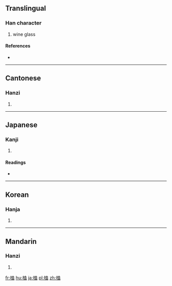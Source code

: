 ==Translingual==

===Han character===
{{Han char|rn=75|rad=木|as=10|sn=14|four=44917|canj=DGIT}}

# wine glass

====References====
* {{Han ref|kx=0545.120|dkj=15295|dj=0933.030|hdz=21260.100|uh=69BC|ud=27068|bh=E245|bd=57925}}

----

==Cantonese==

===Hanzi===
{{yue-hanzi|jyut=|y=hap6}}

# {{defn|lang=yue|sort=木10}}

----

==Japanese==

===Kanji===
{{ja-kanji|grade=|rs=木10}}

# {{defn|lang=ja|sort=木10}}

====Readings====
* {{ja-readings|on=[[こう]] (kō)|kun=[[さかだる]] (sakadaru)}}

----

==Korean==

===Hanja===
{{ko-hanja|hangeul=합|eumhun=|rv=hap|mr=hap|y=hap}}

# {{defn|lang=ko|sort=木10}}

----

==Mandarin==

===Hanzi===
{{cmn-hanzi|pin=[[kē]] ([[ke1]])|wg=k'o<sup>1</sup>}}

# {{defn|lang=cmn|sort=木10}}

[[fr:榼]]
[[hu:榼]]
[[ja:榼]]
[[pl:榼]]
[[zh:榼]]